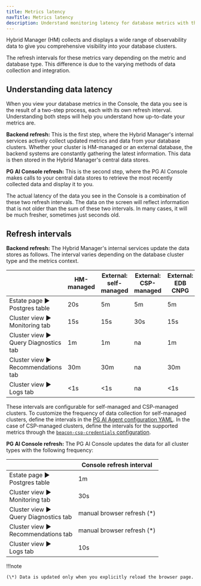 ```yaml
---
title: Metrics latency
navTitle: Metrics latency
description: Understand monitoring latency for database metrics with the Hybrid Manager console.
---
```


Hybrid Manager (HM) collects and displays a wide range of observability data to give you comprehensive visibility into your database clusters. 

The refresh intervals for these metrics vary depending on the metric and database type. This difference is due to the varying methods of data collection and integration.

## Understanding data latency

When you view your database metrics in the Console, the data you see is the result of a two-step process, each with its own refresh interval. Understanding both steps will help you understand how up-to-date your metrics are.

**Backend refresh:** This is the first step, where the Hybrid Manager's internal services actively collect updated metrics and data from your database clusters. Whether your cluster is HM-managed or an external database, the backend systems are constantly gathering the latest information. This data is then stored in the Hybrid Manager's central data stores.

**PG AI Console refresh:** This is the second step, where the PG AI Console makes calls to your central data stores to retrieve the most recently collected data and display it to you.

The actual latency of the data you see in the Console is a combination of these two refresh intervals. The data on the screen will reflect information that is not older than the sum of these two intervals. In many cases, it will be much fresher, sometimes just seconds old.

## Refresh intervals

**Backend refresh:** The Hybrid Manager's internal services update the data stores as follows. The interval varies depending on the database cluster type and the metrics context.

|                                            | HM-managed | External: <br/> self-managed | External: <br/> CSP-managed | External: <br/> EDB CNPG |
| ------------------------------------------ | ---------- | ---------------------------- | --------------------------- | ------------------------ |
| Estate page ► <br/> Postgres table         | 20s        | 5m                           | 5m                          | 5m                       |
| Cluster view ► <br/> Monitoring tab        | 15s        | 15s                          | 30s                         | 15s                      |
| Cluster view ► <br/> Query Diagnostics tab | 1m         | 1m                           | na                          | 1m                       |
| Cluster view ► <br/> Recommendations tab   | 30m        | 30m                          | na                          | 30m                      |
| Cluster view ► <br/> Logs tab              | &lt;1s     | &lt;1s                       | na                          | &lt;1s                   |

These intervals are configurable for self-managed and CSP-managed clusters. To customize the frequency of data collection for self-managed clusters, define the intervals in the [PG AI Agent configuration YAML](../mon_ext_dbs/mon_with_agent/configure_agent.mdx#prepare-a-configuration-file). In the case of CSP-managed clusters, define the intervals for the supported metrics through the [`beacon-csp-credentials` configuration](../mon_ext_dbs/mon_ext_csp/rds.mdx).

**PG AI Console refresh:** The PG AI Console updates the data for all cluster types with the following frequency:

|                                            | Console refresh interval    |
| ------------------------------------------ | --------------------------- |
| Estate page ► <br/> Postgres table         | 1m                          |
| Cluster view ► <br/> Monitoring tab        | 30s                         |
| Cluster view ► <br/> Query Diagnostics tab | manual browser refresh (\*) |
| Cluster view ► <br/> Recommendations tab   | manual browser refresh (\*) |
| Cluster view ► <br/> Logs tab              | 10s                         |

!!!note

    (\*) Data is updated only when you explicitly reload the browser page.
